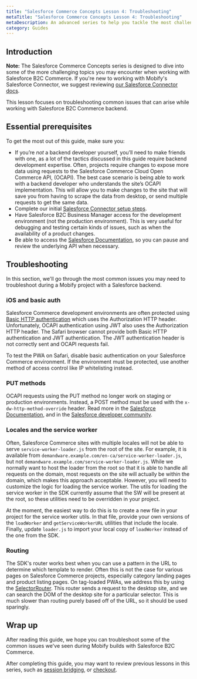 ```yaml
---
title: "Salesforce Commerce Concepts Lesson 4: Troubleshooting"
metaTitle: "Salesforce Commerce Concepts Lesson 4: Troubleshooting"
metaDescription: An advanced series to help you tackle the most challenging topics you may encounter while building your Mobify PWA with Salesforce B2C Commerce. Lesson four covers common issues that can arise while building a Mobify PWA with a Salesforce B2C Commerce backend.
category: Guides
---
```


## Introduction

<Callout type="info">
    <strong>Note:</strong> The Salesforce Commerce Concepts series is designed to dive into some of the more challenging topics you may encounter when working with Salesforce B2C Commerce. If you're new to working with Mobify's Salesforce Connector, we suggest reviewing <a href="../../../apis-and-sdks/commerce-integrations/overview#setting-up-the-salesforce-connector">our Salesforce Connector docs</a>.
</Callout>

This lesson focuses on troubleshooting common issues that can arise while working with Salesforce B2C Commerce backend.

## Essential prerequisites

To get the most out of this guide, make sure you:

- If you’re *not* a backend developer yourself, you’ll need to make friends with one, as a lot of the tactics discussed in this guide require backend development expertise. Often, projects require changes to expose more data using requests to the Salesforce Commerce Cloud Open Commerce API, (OCAPI). The best case scenario is being able to work with a backend developer who understands the site’s OCAPI implementation. This will allow you to make changes to the site that will save you from having to scrape the data from desktop, or send multiple requests to get the same data.
- Complete our initial [Salesforce Connector setup steps](../../../apis-and-sdks/commerce-integrations/overview#setting-up-the-salesforce-connector).
- Have Salesforce B2C Business Manager access for the development environment (not the production environment). This is very useful for debugging and testing certain kinds of issues, such as when the availability of a product changes.
- Be able to access the [Salesforce Documentation](https://documentation.b2c.commercecloud.salesforce.com/DOC1/index.jsp), so you can pause and review the underlying API when necessary.

## Troubleshooting

In this section, we'll go through the most common issues you may need to troubleshoot during a Mobify project with a Salesforce backend.


### iOS and basic auth

Salesforce Commerce development environments are often protected using [Basic HTTP authentication](https://developer.mozilla.org/en-US/docs/Web/HTTP/Authentication) which uses the Authorization HTTP header. Unfortunately, OCAPI authentication using JWT also uses the Authorization HTTP header. The Safari browser cannot provide both Basic HTTP authentication and JWT authentication. The JWT authentication header is not correctly sent and OCAPI requests fail.

To test the PWA on Safari, disable basic authentication on your Salesforce Commerce environment. If the environment must be protected, use another method of access control like IP whitelisting instead.


### PUT methods

OCAPI requests using the PUT method no longer work on staging or production environments. Instead, a POST method must be used with the `x-dw-http-method-override` header. Read more in the [Salesforce Documentation](https://documentation.b2c.commercecloud.salesforce.com/DOC1/index.jsp), and in the [Salesforce developer community](https://xchange.demandware.com/message/82112).


### Locales and the service worker

Often, Salesforce Commerce sites with multiple locales will not be able to serve `service-worker-loader.js` from the root of the site. For example, it is available from `demandware.example.com/en-ca/service-worker-loader.js`, but not `demandware.example.com/service-worker-loader.js`. While we normally want to host the loader from the root so that it is able to handle all requests on the domain, most requests on the site will actually be within the domain, which makes this approach acceptable. However, you will need to customize the logic for loading the service worker. The utils for loading the service worker in the SDK currently assume that the SW will be present at the root, so these utilities need to be overridden in your project.

At the moment, the easiest way to do this is to create a new file in your project for the service worker utils. In that file, provide your own versions of the `loadWorker` and `getServiceWorkerURL` utilities that include the locale. Finally, update `loader.js` to import your local copy of `loadWorker` instead of the one from the SDK.


### Routing

The SDK's router works best when you can use a pattern in the URL to determine which template to render. Often this is not the case for various pages on Salesforce Commerce projects, especially category landing pages and product listing pages. On tag-loaded PWAs, we address this by using the [SelectorRouter](routing#the-selectorrouter-and-selectorroute-components). This router sends a request to the desktop site, and we can search the DOM of the desktop site for a particular selector. This is much slower than routing purely based off of the URL, so it should be used sparingly.


## Wrap up

After reading this guide, we hope you can troubleshoot some of the common issues we've seen during Mobify builds with Salesforce B2C Commerce.

After completing this guide, you may want to review previous lessons in this series, such as [session bridging](salesforce-commerce-concepts-session-bridging), or [checkout](salesforce-commerce-concepts-checkout).
